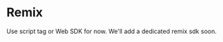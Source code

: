 
# Remix

Use <Link href="/docs/sdks/script">script tag</Link> or <Link href="/docs/sdks/web">Web SDK</Link> for now. We'll add a dedicated remix sdk soon.
